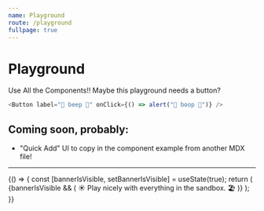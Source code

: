 ```yaml
---
name: Playground
route: /playground
fullpage: true
---
```



# Playground

Use All the Components!! Maybe this playground needs a button?

```ts
<Button label="🤖 beep 🤖" onClick={() => alert("👾 boop 👾")} />
```

## Coming soon, probably:

- "Quick Add" UI to copy in the component example from another MDX file!

---

<Playground>
  {() => {
    const [bannerIsVisible, setBannerIsVisible] = useState(true);
    return (
      <Content>
        {bannerIsVisible && (
          <Banner type="notice">
            ☀️ Play nicely with everything in the sandbox. 🏖
          </Banner>
        )}
        <Card>
          <Checkbox
            checked={bannerIsVisible}
            label="Dark Mode?"
            onChange={setBannerIsVisible}
          />
        </Card>
      </Content>
    );
  }}
</Playground>
